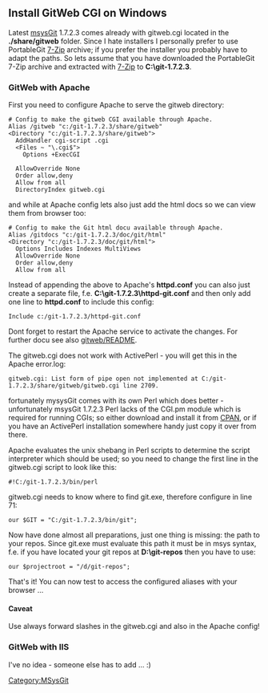 == Install GitWeb CGI on Windows ==
Latest [http://code.google.com/p/msysgit/ msysGit] 1.7.2.3 comes already with gitweb.cgi located in the '''./share/gitweb''' folder. Since I hate installers I personally prefer to use PortableGit [http://www.7-zip.org/ 7-Zip] archive; if you prefer the installer you probably have to adapt the paths.
So lets assume that you have downloaded the PortableGit 7-Zip archive and extracted with [http://www.7-zip.org/ 7-Zip] to '''C:\git-1.7.2.3'''.

=== GitWeb with Apache ===
First you need to configure Apache to serve the gitweb directory:
 # Config to make the gitweb CGI available through Apache.
 Alias /gitweb "c:/git-1.7.2.3/share/gitweb"
 <Directory "c:/git-1.7.2.3/share/gitweb">
   AddHandler cgi-script .cgi
   <Files ~ "\.cgi$">
     Options +ExecCGI
   </Files>
   AllowOverride None
   Order allow,deny
   Allow from all
   DirectoryIndex gitweb.cgi
 </Directory>
and while at Apache config lets also just add the html docs so we can view them from browser too:
 # Config to make the Git html docu available through Apache.
 Alias /gitdocs "c:/git-1.7.2.3/doc/git/html"
 <Directory "c:/git-1.7.2.3/doc/git/html">
   Options Includes Indexes MultiViews
   AllowOverride None
   Order allow,deny
   Allow from all
 </Directory>
Instead of appending the above to Apache's '''httpd.conf''' you can also just create a separate file, f.e. '''C:\git-1.7.2.3\httpd-git.conf''' and then only add one line to '''httpd.conf''' to include this config:
 Include c:/git-1.7.2.3/httpd-git.conf
Dont forget to restart the Apache service to activate the changes.
For further docu see also [http://repo.or.cz/w/alt-git.git?a=blob_plain;f=gitweb/README gitweb/README].

The gitweb.cgi does not work with ActivePerl - you will get this in the Apache error.log:
 gitweb.cgi: List form of pipe open not implemented at C:/git-1.7.2.3/share/gitweb/gitweb.cgi line 2709.
fortunately mysysGit comes with its own Perl which does better - unfortunately msysGit 1.7.2.3 Perl lacks of the CGI.pm module which is required for running CGIs; so either download and install it from [http://search.cpan.org/dist/CGI.pm/ CPAN], or if you have an ActivePerl installation somewhere handy just copy it over from there.

Apache evaluates the unix shebang in Perl scripts to determine the script interpreter which should be used; so you need to change the first line in the gitweb.cgi script to look like this:
 #!C:/git-1.7.2.3/bin/perl
gitweb.cgi needs to know where to find git.exe, therefore configure in line 71:
 our $GIT = "C:/git-1.7.2.3/bin/git";
Now have done almost all preparations, just one thing is missing: the path to your repos. Since git.exe must evaluate this path it must be in msys syntax, f.e. if you have located your git repos at '''D:\git-repos''' then you have to use:
 our $projectroot = "/d/git-repos";
That's it! You can now test to access the configured aliases with your browser ...
==== Caveat ====
Use always forward slashes in the gitweb.cgi and also in the Apache config!

=== GitWeb with IIS ===
I've no idea - someone else has to add ... :)

[[Category:MSysGit]]